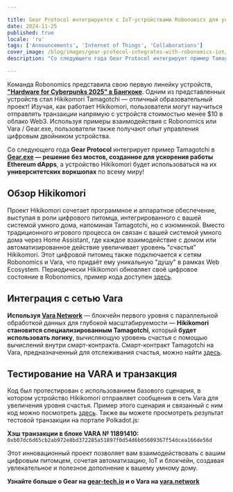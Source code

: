 ```yaml
---

title: Gear Protocol интегрируется с IoT-устройствами Robonomics для ускорения внедрения и обучения блокчейн-технологиям
date: 2024-11-25
published: true
locale: 'ru'
tags: ['Announcements', 'Internet of Things', 'Collaborations']
cover_image: /blog/images/gear-protocol-integrates-with-robonomics-iot/cover.webp
description: "Со следующего года Gear Protocol интегрирует пример Tamagotchi в Gear.exe — решение без мостов, созданное для ускорения работы Ethereum dApps, — а устройство Hikikomori будет использоваться на их университетских воркшопах по всему миру!"

---
```


Команда Robonomics представила свою первую линейку устройств, **["Hardware for Cyberpunks 2025" в Бангкоке](https://x.com/AIRA_Robonomics/status/1856724439439913110)**. Одним из представленных устройств стал Hikikomori Tamagotchi — отличный образовательный проект! Изучая, как работает Hikikomori, пользователи могут научиться отправлять транзакции напрямую с устройств стоимостью менее $10 в облако Web3. Используя примеры взаимодействия с Robonomics или Vara / Gear.exe, пользователи также получают опыт управления цифровым двойником устройства.

Со следующего года **Gear Protocol** интегрирует пример Tamagotchi в **[Gear.exe](https://gear-tech.io/gear-exe) — решение без мостов, созданное для ускорения работы Ethereum dApps**, а устройство Hikikomori будет использоваться на их **университетских воркшопах** по всему миру!

## Обзор Hikikomori

Проект Hikikomori сочетает программное и аппаратное обеспечение, выступая в роли цифрового питомца, интегрированного с вашей системой умного дома, напоминая Tamagotchi, но с изюминкой. Вместо традиционного игрового процесса он связан с вашей системой умного дома через Home Assistant, где каждое взаимодействие с домом или автоматизированное действие увеличивает уровень "счастья" Hikikomori. Этот цифровой питомец также подключается к сетям Robonomics и Vara, что придаёт ему уникальную "душу" в рамках Web Ecosystem. Периодически Hikikomori обновляет своё цифровое состояние в Robonomics, пример кода доступен [здесь](https://github.com/airalab/hikikomori-tamagotchi/tree/only-robonomics/main).

## Интеграция с сетью Vara

**Используя [Vara Network](https://vara.network)** — блокчейн первого уровня с параллельной обработкой данных для глубокой масштабируемости — **Hikikomori становится специализированным Tamagotchi**, который **будет использовать логику**, вычисляющую уровень счастья с помощью вычислений внутри смарт-контракта. Смарт-контракт Tamagotchi на Vara, предназначенный для отслеживания счастья, можно найти [здесь](https://idea.gear-tech.io/programs/0x8e5f2de1fea16db5a65d4e64bca1f8a709585853749b3572ff15487db2146771?node=wss%3A%2F%2Ftestnet.vara.network).

## Тестирование на VARA и транзакция

Код был протестирован с использованием базового сценария, в котором устройство Hikikomori отправляет сообщения в сеть Vara для увеличения уровня счастья. Пример этого сценария и связанный с ним код можно посмотреть [здесь](https://github.com/airalab/hikikomori-tamagotchi/tree/main/main). Также вы можете просмотреть результат тестовой транзакции на портале Polkadot.js:

**Хэш транзакции в блоке VARA № 11891410:**
`0xb07dc6d65cb2ab972e8bd372285a51897f0d54d6b05609367f54dcea166de56d`

Этот инновационный проект позволяет вам взаимодействовать с вашим цифровым питомцем, сочетая автоматизацию, IoT и блокчейн, создавая увлекательное и полезное дополнение к вашему умному дому.

**Узнайте больше о Gear на [gear-tech.io](https://gear-tech.io) и о Vara на [vara.network](https://vara.network)**